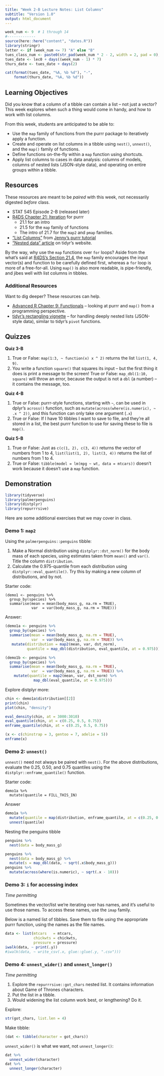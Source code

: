 ```yaml
---
title: "Week 2-B Lecture Notes: List Columns"
subtitle: "Version 1.0"
output: html_document
---
```


```r
week_num <- 9  # 1 through 14
#-------------
source(here::here("content", "dates.R"))
library(stringr)
letter <- if (week_num <= 7) "A" else "B"
tues_class_num <- paste0(str_pad(week_num * 2 - 2, width = 2, pad = 0), letter)
tues_date <- lec0 + days((week_num - 1) * 7)
thurs_date <- tues_date + days(2)
```


```r
cat(format(tues_date, "%A, %b %d"), "-", 
    format(thurs_date, "%A, %b %d"))
```

## Learning Objectives

Did you know that a column of a tibble can contain a list -- not just a vector? This week explores when such a thing would come in handy, and how to work with list columns. 

From this week, students are anticipated to be able to:

- Use the `map` family of functions from the purrr package to iteratively apply a function.
- Create and operate on list columns in a tibble using `nest()`, `unnest()`, and the `map()` family of functions.
- Define functions on-the-fly within a `map` function using shortcuts.
- Apply list columns to cases in data analysis: columns of models, columns of nested lists (JSON-style data), and operating on entire groups within a tibble. 

## Resources

These resources are meant to be _paired_ with this week, not necessarily digested _before_ class.

- STAT 545 Episode 2-B (released later)
- [R4DS Chapter 21: Iteration](https://r4ds.had.co.nz/iteration.html) for purrr
    - 21.1 for an intro
    - 21.5 for the `map` family of functions
    - The intro of 21.7 for the `map2` and `pmap` families.
- ["List Columns"](https://jennybc.github.io/purrr-tutorial/ls13_list-columns.html) from [Jenny's purrr tutorial](https://jennybc.github.io/purrr-tutorial/index.html)
- ["Nested data" article](https://tidyr.tidyverse.org/articles/nest.html) on tidyr's website.

By the way, why use the `map` functions over `for` loops? Aside from the what's said at [R4DS's Section 21.4](https://r4ds.had.co.nz/iteration.html#for-loops-vs.-functionals), the `map` family encourages the input vector(s) and function to be carefully defined first, whereas a `for` loop is more of a free-for-all. Using `map()` is also more readable, is pipe-friendly, and jibes well with list columns in tibbles. 

### Additional Resources

Want to dig deeper? These resources can help.

- [Advanced R Chapter 9: Functionals](https://adv-r.hadley.nz/functionals.html) -- looking at purrr and `map()` from a programming perspective. 
- [tidyr's rectangling vignette](https://tidyr.tidyverse.org/articles/rectangle.html) -- for handling deeply nested lists (JSON-style data), similar to tidyr's `pivot` functions. 

## Quizzes

**Quiz 3-B**

1. True or False: `map(1:3, ~ function(x) x ^ 2)` returns the list `list(1, 4, 9)`.
2. You write a function `square()` that squares its input -- but the first thing it does is print a message to the screen! True or False: `map_dbl(1:10, square)` will throw an error, because the output is not a `dbl` (a number) -- it contains the message, too.

**Quiz 4-B**

1. True or False: purrr-style functions, starting with `~`, can be used in dplyr's `across()` function, such as `mutate(across(where(is.numeric), ~ .x ^ 2))`, and this function can only take one argument (`.x`)
2. True or False: If I have 10 tibbles I want to save to file, and they're all stored in a list, the best purrr function to use for saving these to file is `map()`.

**Quiz 5-B**

1. True or False: Just as `c(c(1, 2), c(3, 4))` returns the vector of numbers from 1 to 4, `list(list(1, 2), list(3, 4))` returns the list of numbers from 1 to 4. 
2. True or False: `tibble(model = lm(mpg ~ wt, data = mtcars))` doesn't work because it doesn't use a `map` function.

## Demonstration

```r
library(tidyverse)
library(palmerpenguins)
library(distplyr)
library(repurrrsive)
```


Here are some additional exercises that we may cover in class.

### Demo 1: `map2`

Using the `palmerpenguins::penguins` tibble: 

1. Make a Normal distribution using `distplyr::dst_norm()` for the body mass of each species, using estimates taken from `mean()` and `var()`. Title the column `distribution`.
2. Calculate the 0.975-quantile from each distribution using `distplyr::eval_quantile()`. Try this by making a new column of distributions, and by not.

Starter code:

```
(demo1 <- penguins %>% 
  group_by(species) %>% 
  summarise(mean = mean(body_mass_g, na.rm = TRUE),
            var  = var(body_mass_g, na.rm = TRUE)))
```

Answer:

```r
(demo1a <- penguins %>% 
  group_by(species) %>% 
  summarise(mean = mean(body_mass_g, na.rm = TRUE),
            var  = var(body_mass_g, na.rm = TRUE)) %>% 
   mutate(distribution = map2(mean, var, dst_norm),
          quantile = map_dbl(distribution, eval_quantile, at = 0.975)))

(demo1b <- penguins %>% 
  group_by(species) %>% 
  summarise(mean = mean(body_mass_g, na.rm = TRUE),
            var  = var(body_mass_g, na.rm = TRUE)) %>% 
    mutate(quantile = map2(mean, var, dst_norm) %>% 
             map_dbl(eval_quantile, at = 0.975)))
```

Explore distplyr more:

```r
chin <- demo1a$distribution[[2]]
print(chin)
plot(chin, "density")

eval_density(chin, at = 3000:3010)
eval_quantile(chin, at = c(0.25, 0.5, 0.75))
enframe_quantile(chin, at = c(0.25, 0.5, 0.75))

(x <- c(chinstrap = 3, gentoo = 7, adelie = 5))
enframe(x)
```


### Demo 2: `unnest()`

`unnest()` need not always be paired with `nest()`. For the above distributions, evaluate the 0.25, 0.50, and 0.75 quantiles using the `distplyr::enframe_quantile()` function.

Starter code:

```
demo1a %>% 
  mutate(quantile = FILL_THIS_IN)
```

Answer

```r
demo1a %>% 
  mutate(quantile = map(distribution, enframe_quantile, at = c(0.25, 0.5, 0.75))) %>% 
  unnest(quantile)
```

Nesting the penguins tibble

```r
penguins %>% 
  nest(data = body_mass_g)
```

```r
penguins %>% 
  nest(data = body_mass_g) %>% 
  mutate(s = map_dbl(data, ~ sqrt(.x$body_mass_g)))
penguins %>% 
  mutate(across(where(is.numeric), ~ sqrt(.x - 10)))
```



### Demo 3: `i` for accessing index

*Time permitting*

Sometimes the vector/list we're iterating over has names, and it's useful to use those names. To access these names, use the `imap` family.

Below is a named list of tibbles. Save them to file using the appropriate purrr function, using the names as the file names.

```r
data <- list(mtcars   = mtcars, 
             chickwts = chickwts, 
             pressure = pressure)
iwalk(data, ~ print(.y))
#iwalk(data, ~ write_csv(.x, glue::glue(.y, ".csv")))
```

### Demo 4: `unnest_wider()` and `unnest_longer()`

*Time permitting*

1. Explore the `repurrrsive::got_chars` nested list. It contains information about Game of Thrones characters.
2. Put the list in a tibble.
3. Would widening the list column work best, or lengthening? Do it.

Explore:

```r
str(got_chars, list.len = 4)
```
Make tibble:

```r
(dat <- tibble(character = got_chars))
```

`unnest_wider()` is what we want, not `unnest_longer()`:

```r
dat %>% 
  unnest_wider(character)
dat %>% 
  unnest_longer(character)
```

